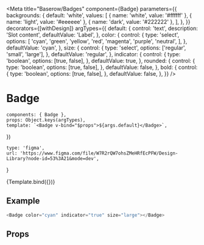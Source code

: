 

<Meta
    title="Baserow/Badges"
    component={Badge}
    parameters={{
        backgrounds: {
            default: 'white',
            values: [
                { name: 'white', value: '#ffffff' },
                { name: 'light', value: '#eeeeee' },
                { name: 'dark', value: '#222222' },
            ],
        },
    }}
    decorators={[withDesign]}
    argTypes={{
        default: {
            control: 'text',
            description: 'Slot content',
            defaultValue: 'Label',
        },
        color: {
            control: {
                type: 'select',
                options: [
                    'cyan',
                    'green',
                    'yellow',
                    'red',
                    'magenta',
                    'purple',
                    'neutral',
                ],
            },
            defaultValue: 'cyan',
        },
        size: {
            control: {
                type: 'select',
                options: ['regular', 'small', 'large'],
            },
            defaultValue: 'regular',
        },
        indicator: {
            control: {
                type: 'boolean',
                options: [true, false],
            },
            defaultValue: true,
        },
        rounded: {
            control: {
                type: 'boolean',
                options: [true, false],
            },
            defaultValue: false,
        },
        bold: {
            control: {
                type: 'boolean',
                options: [true, false],
            },
            defaultValue: false,
        },
    }}
/>

# Badge

    components: { Badge },
    props: Object.keys(argTypes),
    template: `<Badge v-bind="$props">${args.default}</Badge>`,
})

    type: 'figma',
    url: 'https://www.figma.com/file/W7R2rQW7ohsZMeHRfEcPFW/Design-Library?node-id=53%3A21&mode=dev',
}

<Canvas>
    <Story
        name="Default"
        args={{ color: 'neutral' }}
        parameters={{
            design: config(designConfig),
        }}
    >
        {Template.bind({})}
    </Story>
</Canvas>

## Example

```javascript
<Badge color="cyan" indicator="true" size="large"></Badge>
```

## Props

<Props of={Badge} />
